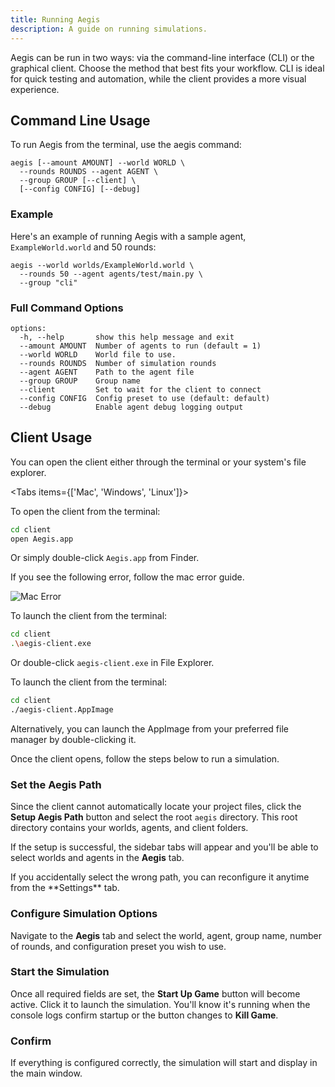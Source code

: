 ```yaml
---
title: Running Aegis
description: A guide on running simulations.
---
```


Aegis can be run in two ways: via the command-line interface (CLI) or the graphical client.
Choose the method that best fits your workflow. CLI is ideal for quick testing and automation,
while the client provides a more visual experience.

## Command Line Usage

To run Aegis from the terminal, use the aegis command:

```
aegis [--amount AMOUNT] --world WORLD \
  --rounds ROUNDS --agent AGENT \
  --group GROUP [--client] \
  [--config CONFIG] [--debug]
```

### Example

Here's an example of running Aegis with a sample agent, `ExampleWorld.world` and 50 rounds:

```
aegis --world worlds/ExampleWorld.world \
  --rounds 50 --agent agents/test/main.py \
  --group "cli"
```

### Full Command Options

```
options:
  -h, --help       show this help message and exit
  --amount AMOUNT  Number of agents to run (default = 1)
  --world WORLD    World file to use.
  --rounds ROUNDS  Number of simulation rounds
  --agent AGENT    Path to the agent file
  --group GROUP    Group name
  --client         Set to wait for the client to connect
  --config CONFIG  Config preset to use (default: default)
  --debug          Enable agent debug logging output

```

## Client Usage

You can open the client either through the terminal or your system's file explorer.

<Tabs items={['Mac', 'Windows', 'Linux']}>
<Tab value="Mac">

To open the client from the terminal:

```bash
cd client
open Aegis.app
```

Or simply double-click `Aegis.app` from Finder.

If you see the following error, follow the mac error guide.

![Mac Error](/mac_error.png)

</Tab>

<Tab value="Windows">

To launch the client from the terminal:

```bash
cd client
.\aegis-client.exe
```

Or double-click `aegis-client.exe` in File Explorer.

</Tab>

<Tab value="Linux">

To launch the client from the terminal:

```bash
cd client
./aegis-client.AppImage
```

Alternatively, you can launch the AppImage from your preferred file manager by double-clicking it.

</Tab>
</Tabs>

Once the client opens, follow the steps below to run a simulation.

<Steps>
<Step>

### Set the Aegis Path 

Since the client cannot automatically locate your project files, click the **Setup Aegis Path** button and 
select the root `aegis` directory. This root directory contains your worlds, agents, and client folders.

If the setup is successful, the sidebar tabs will appear and you'll be able to select worlds and agents in 
the **Aegis** tab.

<Callout title="Tip" type="info">
If you accidentally select the wrong path, you can reconfigure it anytime from the **Settings** tab. 
</Callout> 

</Step>

<Step>

### Configure Simulation Options

Navigate to the **Aegis** tab and select the world, agent, group name, number of rounds, and configuration
preset you wish to use.

</Step>

<Step>

### Start the Simulation 

Once all required fields are set, the **Start Up Game** button will become active.
Click it to launch the simulation. You'll know it's running when the console logs confirm startup
or the button changes to **Kill Game**.

</Step>

<Step>

### Confirm 

If everything is configured correctly, the simulation will start and display in the main window.

</Step>
</Steps>
